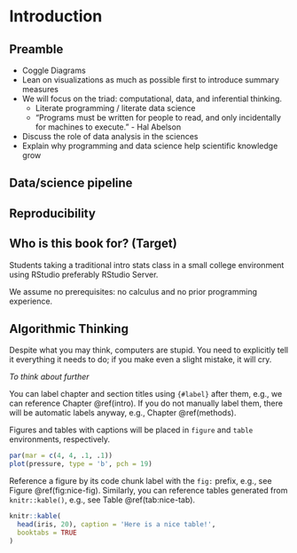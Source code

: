 # Introduction {#intro}


## Preamble

- Coggle Diagrams
- Lean on visualizations as much as possible first to introduce summary measures
- We will focus on the triad: computational, data, and inferential thinking.
    + Literate programming / literate data science
    + "Programs must be written for people to read, and only incidentally for machines to execute." - Hal Abelson
- Discuss the role of data analysis in the sciences
- Explain why programming and data science help scientific knowledge grow

## Data/science pipeline



## Reproducibility



## Who is this book for? (Target)


Students taking a traditional intro stats class in a small college environment using RStudio preferably RStudio Server. 

We assume no prerequisites: no calculus and no prior programming experience.  

<!-- Bookdown examples from Yihui -->

## Algorithmic Thinking

Despite what you may think, computers are stupid. You need to explicitly tell
it everything it needs to do; if you make even a slight mistake, it will cry.

*To think about further*

You can label chapter and section titles using `{#label}` after them, e.g., we can reference Chapter \@ref(intro). If you do not manually label them, there will be automatic labels anyway, e.g., Chapter \@ref(methods).

Figures and tables with captions will be placed in `figure` and `table` environments, respectively.

```r
par(mar = c(4, 4, .1, .1))
plot(pressure, type = 'b', pch = 19)
```

Reference a figure by its code chunk label with the `fig:` prefix, e.g., see Figure \@ref(fig:nice-fig). Similarly, you can reference tables generated from `knitr::kable()`, e.g., see Table \@ref(tab:nice-tab).

```r
knitr::kable(
  head(iris, 20), caption = 'Here is a nice table!',
  booktabs = TRUE
)
```
